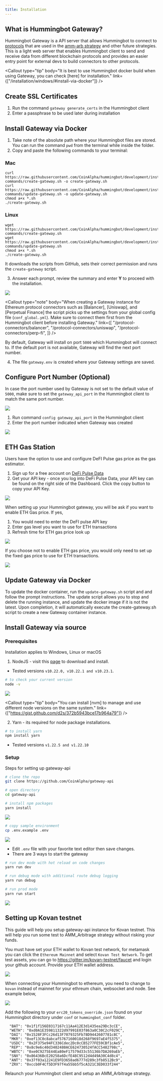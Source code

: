 ```yaml
---
title: Installation
---
```



## What is Hummingbot Gateway?

Hummingbot Gateway is a API server that allows Hummingbot to connect to [protocols](/protocol-connectors/overview/) that are used in the [amm-arb strategy](/strategies/amm-arb/) and other future strategies. This is a light web server that enables Hummingbot client to send and receive data from different blockchain protocols and provides an easier entry point for external devs to build connectors to other protocols.

<Callout
  type="tip"
  body="It is best to use Hummingbot docker build when using Gateway, you can check [here] for installation."
  link={["/installation/windows/#install-via-docker"]}
/>

## Create SSL Certificates

1. Run the command `gateway generate_certs` in the Hummingbot client
2. Enter a passphrase to be used later during installation

<Callout
  type="note"
  body="It's not recommended to use the same password as the Hummingbot instance."
/>

## Install Gateway via Docker

<Callout
  type="note"
  body="Only use gateway installation through docker when using hummingbot docker build."
/>

1. Take note of the absolute path where your Hummingbot files are stored. You can run the command `pwd` from the terminal while inside the folder.
2. Copy and paste the following commands to your terminal:

### Mac

```Mac
curl https://raw.githubusercontent.com/CoinAlpha/hummingbot/development/installation/docker-commands/create-gateway.sh -o create-gateway.sh
curl https://raw.githubusercontent.com/CoinAlpha/hummingbot/development/installation/docker-commands/update-gateway.sh -o update-gateway.sh
chmod a+x *.sh
./create-gateway.sh
```

### Linux

```Linux
wget https://raw.githubusercontent.com/CoinAlpha/hummingbot/development/installation/docker-commands/create-gateway.sh
wget https://raw.githubusercontent.com/CoinAlpha/hummingbot/development/installation/docker-commands/update-gateway.sh
chmod a+x *.sh
./create-gateway.sh
```

It downloads the scripts from GitHub, sets their correct permission and runs the `create-gateway` script.

3. Answer each prompt, review the summary and enter **Y** to proceed with the installation.

![](img/gateway-2.gif)

<Callout
  type="note"
  body="When creating a Gateway instance for Ethereum protocol connectors such as [Balancer], [Uniswap], and [Perpetual Finance] the script picks up the settings from your global config file (`conf_global.yml`). Make sure to connect them first from the Hummingbot client before installing Gateway."
  link={[
    "/protocol-connectors/balancer",
    "/protocol-connectors/uniswap",
    "/protocol-connectors/perp-fi",
  ]}
/>

By default, Gateway will install on port `5000` which Hummingbot will connect to. If the default port is not available, Gateway will find the next port number.

4. The file `gateway.env` is created where your Gateway settings are saved.

## Configure Port Number (Optional)

In case the port number used by Gateway is not set to the default value of `5000`, make sure to set the `gateway_api_port` in the Hummingbot client to match the same port number.

![](img/gateway-port-5001.png)

1. Run command `config gateway_api_port` in the Hummingbot client
2. Enter the port number indicated when Gateway was created

![](img/config-gateway-api-port.gif)

## ETH Gas Station

<Callout
  type="note"
  body="As of version 0.38.0, ethgasstation_gas_enabled has been removed from the hummingbot client and added to the parameters when setting up gateway."
/>

Users have the option to use and configure DeFI Pulse gas price as the gas estimator.

1. Sign up for a free account on [DeFi Pulse Data](https://data.defipulse.com)
2. Get your API key - once you log into DeFi Pulse Data, your API key can be found on the right side of the Dashboard. Click the copy button to copy your API Key.

![](img/defipulse-2.png)

When setting up your Hummingbot gateway, you will be ask if you want to enable ETH Gas price. If yes,

1. You would need to enter the DeFI pulse API key
2. Enter gas level you want to use for ETH transactions
3. Refresh time for ETH gas price look up

![](img/ethgas-yes.png)

If you choose not to enable ETH gas price, you would only need to set up the fixed gas price to use for ETH transactions.

![](img/ethgas-no.png)

## Update Gateway via Docker

To update the docker container, run the `update-gateway.sh` script and and follow the prompt instructions. The update script allows you to stop and delete the running instance, and update the docker image if it is not the latest. Upon completion, it will automatically execute the create-gateway.sh script to create a new Gateway container instance.

## Install Gateway via source

<Callout
  type="note"
  body="Only use gateway installation through source when using hummingbot source build."
/>

### Prerequisites

Installation applies to Windows, Linux or macOS

1. NodeJS - visit this [page](https://docs.npmjs.com/downloading-and-installing-node-js-and-npm/) to download and install.

- Tested versions `v10.22.0, v10.22.1 and v10.23.1`.

```bash
# to check your current version
node -v
```

![](img/gw_version.gif)

<Callout
  type="tip"
  body="You can install [nvm] to manage and use different node versions on the same system."
  link={["https://gist.github.com/d2s/372b5943bce17b964a79"]}
/>

2. Yarn - its required for node package installations.

```bash
# to install yarn
npm install yarn
```

- Tested versions `v1.22.5 and v1.22.10`

### Setup

Steps for setting up gateway-api

```bash
# clone the repo
git clone https://github.com/CoinAlpha/gateway-api
```

```bash
# open directory
cd gateway-api
```

```bash
# install npm packages
yarn install
```

![](img/gw_yarn.gif)

```bash
# copy sample environment
cp .env.example .env
```

![](img/gw_env.gif)

- Edit `.env` file with your favorite text editor then save changes.
- There are 3 ways to start the gateway

```bash
# run dev mode with hot reload on code changes
yarn run dev
```

```bash
# run debug mode with additional route debug logging
yarn run debug
```

```bash
# run prod mode
yarn run start
```

![](img/gw_starting.gif)

## Setting up Kovan testnet

This guide will help you setup gateway-api instance for Kovan testnet. This will help you run some test to AMM_Arbitrage strategy without risking your funds.

You must have set your ETH wallet to Kovan test network, for metamask you can click the `Ethereum Mainnet` and select `Kovan Test Network`. To get test assets, you can go to https://gitter.im/kovan-testnet/faucet and login your github account. Provide your ETH wallet address.

![](img/kovan-metamask.PNG)

<Callout
  type="tip"
  body="Assets sent to your ETH wallet from kovan-testnet are not real (mainnet) ETH, has no market value, and is only useful for testing"
/>

When connecting your Hummingbot to ethereum, you need to change to `kovan` instead of mainnet for your ethreum chain, websocket and node. See example below,

![](/img/gateway-kovan.jpg)

Add the following to your `erc20_tokens_override.json` found on your Hummingbot directory under `conf` or `hummingbot_conf` folder.

```
  "BAT": "0x1f1f156E0317167c11Aa412E3d1435ea29Dc3cCE",
  "WETH": "0xd0A1E359811322d97991E03f863a0C30C2cF029C",
  "DAI": "0x1528F3FCc26d13F7079325Fb78D9442607781c8C",
  "MKR": "0xef13C0c8abcaf5767160018d268f9697aE4f5375",
  "USDC": "0x2F375e94FC336Cdec2Dc0cCB5277FE59CBf1cAe5",
  "REP": "0x8c9e6c40d3402480ACE624730524fACC5482798c",
  "WBTC": "0xe0C9275E44Ea80eF17579d33c55136b7DA269aEb",
  "SNX": "0x86436BcE20258a6DcfE48C9512d4d49A30C4d8c4",
  "ANT": "0x37f03a12241E9FD3658ad6777d289c3fb8512Bc9",
  "ZRX": "0xccb0F4Cf5D3F97f4a55bb5f5cA321C3ED033f244"
```

Relaunch your Hummingbot client and setup an AMM_Arbitrage strategy.
